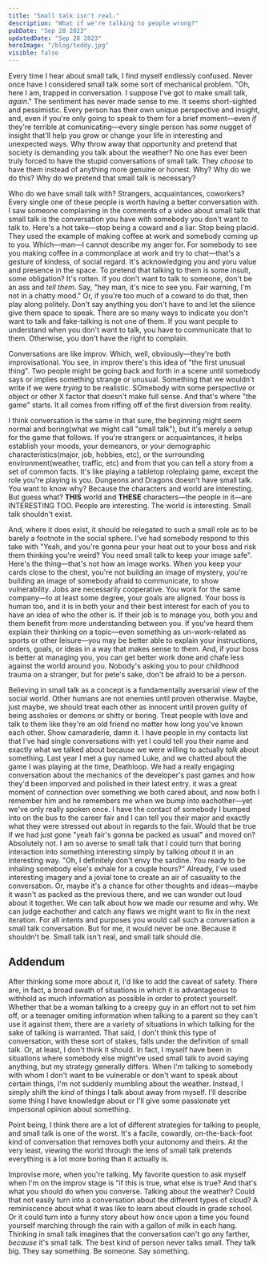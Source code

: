```yaml
---
title: "Small talk isn't real."
description: "What if we're talking to people wrong?"
pubDate: "Sep 28 2023"
updatedDate: "Sep 28 2023"
heroImage: "/blog/teddy.jpg"
visible: false
---
```


Every time I hear about small talk, I find myself endlessly confused. Never once have I considered small talk some sort of mechanical problem. "Oh, here I am, trapped in conversation. I suppose I've got to make small talk, *again*." The sentiment has never made sense to me. It seems short-sighted and pessimistic. Every person has their own unique perspective and insight, and, even if you're only going to speak to them for a brief moment—even *if* they're terrible at comunicating—every single person has *some* nugget of insight that'll help you grow or change your life in interesting and unexpected ways. Why throw away that opportunity and pretend that society is demanding you talk about the weather? No one has ever been truly forced to have the stupid conversations of small talk. They *choose* to have them instead of anything more genuine or honest. Why? Why do we do this? Why do we pretend that small talk is necessary?

Who do we have small talk with? Strangers, acquaintances, coworkers? Every single one of these people is worth having a better conversation with. I saw someone complaining in the comments of a video about small talk that small talk is the conversation you have with somebody you don't want to talk to. Here's a hot take—stop being a coward and a liar. Stop being placid. They used the example of making coffee at work and somebody coming up to you. Which—man—I cannot describe my anger for. For somebody to see you making coffee in a commonplace at work and try to chat—that's a gesture of kindess, of social regard. It's acknowledging you and yoru value and presence in the space. To pretend that talking to them is some insult, some obligation? It's rotten. If you don't want to talk to someone, don't be an ass and *tell them*. Say, "hey man, it's nice to see you. Fair warning, I'm not in a chatty mood." Or, if you're too much of a coward to do that, then play along politely. Don't say anything you don't have to and let the silence give them space to speak. There are so many ways to indicate you don't want to talk and fake-talking is not one of them. If you want people to understand when you don't want to talk, you have to communicate that to them. Otherwise, you don't have the right to complain.

Conversations are like improv. Which, well, obviously—they're both improvisational. You see, in improv there's this idea of "the first unusual thing". Two people might be going back and forth in a scene until somebody says or implies something strange or unusual. Something that we wouldn't write if we were *trying* to be realistic. SOmebody witn some perspective or object or other X factor that doesn't make full sense. And that's where "the game" starts. It all comes from riffing off of the first diversion from reality. 

I think conversation is the same in that sure, the beginning might seem normal and boring(what we might call "small talk"), but it's merely a setup for the game that follows. If you're strangers or acquaintances, it helps establish your moods, your demeanors, or your demographic characteristics(major, job, hobbies, etc), or the surrounding environment(weather, traffic, etc) and from that you can tell a story from a set of common facts. It's like playing a tabletop roleplaing game, except the role you're playing is you. Dungeons and Dragons doesn't have small talk. You want to know why? Because the characters and world are interesting. But guess what? **THIS** world and **THESE** characters—the people in it—are INTERESTING TOO. People are interesting. The world is interesting. Small talk shouldn't exist.

And, where it does exist, it should be relegated to such a small role as to be barely a footnote in the social sphere. I've had somebody respond to this take with "Yeah, and you're gonna pour your heat out to your boss and risk them thinking you're weird? You need small talk to keep your image safe". Here's the thing—that's not how an image works. When you keep your cards close to the chest, you're not building an image of mystery, you're building an image of somebody afraid to communicate, to show vulnerability. Jobs are necessarily cooperative. You work for the same company—to at least some degree, your goals are aligned. Your boss is human too, and it is in both your and their best interest for each of you to have an idea of who the other is. If their job is to manage you, both you and them benefit from more understanding between you. If you've heard them explain their thinking on a topic—even something as un-work-related as sports or other leisure—you may be better able to explain your instructions, orders, goals, or ideas in a way that makes sense to them. And, if your boss is better at managing you, you can get better work done and chafe less against the world around you. Nobody's asking you to pour childhood trauma on a stranger, but for pete's sake, don't be afraid to be a person. 

Believing in small talk as a concept is a fundamentally aversarial view of the social world. Other humans are not enemies until proven otherwise. Maybe, just maybe, we should treat each other as innocent until proven guilty of being assholes or demons or shitty or boring. Treat people with love and talk to them like they're an old friend no matter how long you've known each other. Show camaraderie, damn it. I have people in my contacts list that I've had single conversations with yet I could tell you their name and exactly what we talked about because we were willing to actually *talk* about something. Last year I met a guy named Luke, and we chatted about the game I was playing at the time, Deathloop. We had a really engaging conversation about the mechanics of the developer's past games and how they'd been imporved and polished in their latest entry. it was a great moment of connection over something we both cared about, and now both I remember him and he remembers me when we bump into eachother—yet we've only really spoken once. I have the contact of somebody I bumped into on the bus to the career fair and I can tell you their major and exactly what they were stressed out about in regards to the fair. Would that be true if we had just gone "yeah fair's gonna be packed as usual" and moved on? Absolutely not. I am so averse to small talk that I could turn that boring interaction into something interesting simply by talking *about* it in an interesting way. "Oh, I definitely don't envy the sardine. You ready to be inhaling somebody else's exhale for a couple hours?" Already, I've used interesting imagery and a jovial tone to create an air of casuality to the conversation. Or, maybe it's a chance for other thoughts and ideas—maybe it wasn't as packed as the previous there, and we can wonder out loud about it together. We can talk about how we made our resume and why. We can judge eachother and catch any flaws we might want to fix in the next iteration. For all intents and purposes you would call such a conversation a small talk conversation. But for me, it would never be one. Because it shouldn't be. Small talk isn't real, and small talk should die.

## Addendum

After thinking some more about it, I'd like to add the caveat of safety. There are, in fact, a broad swath of situations in which it is advantageous to withhold as much information as possible in order to protect yourself. Whether that be a woman talking to a creepy guy in an effort not to set him off, or a teenager omiting information when talking to a parent so they can't use it against them, there are a variety of situations in which talking for the sake of talking is warranted. That said, I don't think this type of conversation, with these sort of stakes, falls under the definition of small talk. Or, at least, I don't think it should. In fact, I myself have been in situations where somebody else might've used small talk to avoid saying anything, but my strategy generally differs. When I'm talking to somebody with whom I don't want to be vulnerable or don't want to speak about certain things, I'm not suddenly mumbling about the weather. Instead, I simply shift the *kind* of things I talk about away from myself. I'll describe some thing I have knowledge about or I'll give some passionate yet impersonal opinion about something. 

Point being, I think there are a lot of different strategies for talking to people, and small talk is one of the worst. It's a facile, cowardly, on-the-back-foot kind of conversation that removes both your autonomy and theirs. At the very least, viewing the world through the lens of small talk pretends everything is a lot more boring than it actually is. 

Improvise more, when you're talking. My favorite question to ask myself when I'm on the improv stage is "if this is true, what else is true? And that's what you should do when you converse. Talking about the weather? Could that not easily turn into a conversation about the different types of cloud? A reminiscence about what it was like to learn about clouds in grade school. Or it could turn into a funny story about how once upon a time you found yourself marching through the rain with a gallon of milk in each hang. Thinking in small talk imagines that the conversation can't go any farther, *because* it's small talk. The best kind of person never talks small. They talk big. They say something. Be someone. Say something.